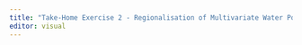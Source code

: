 ```yaml
---
title: "Take-Home Exercise 2 - Regionalisation of Multivariate Water Point Attributes with Non-spatially Constrained and Spatially Constrained Clustering Methods"
editor: visual
---
```

